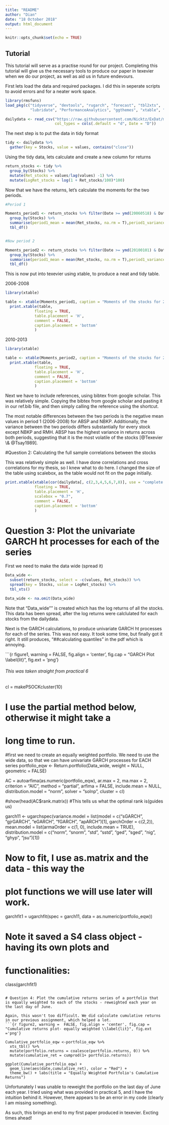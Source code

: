 ```yaml
---
title: "README"
author: "Dian"
date: "18 October 2018"
output: html_document
---
```


```r
knitr::opts_chunk$set(echo = TRUE)

```

## Tutorial
This tutorial will serve as a practise round for our project. Completing this tutorial will give us the necessary tools to produce our paper in texevier when we do our project, as well as aid us in future endevours.

First lets load the data and required packages. I did this in seperate scripts to avoid errors and for a neater work space.
```r
library(rmsfuns)
load_pkg(c("tidyverse", "devtools", "rugarch", "forecast", "tbl2xts", 
           "lubridate", "PerformanceAnalytics", "ggthemes", "xtable", "parallel", "robustbase"))

dailydata <- read_csv("https://raw.githubusercontent.com/Nicktz/ExDat/master/extdata/findata.csv", 
                      col_types = cols(.default = "d", Date = "D"))

```

The next step is to put the data in tidy format
```r
tidy <- dailydata %>% 
  gather(key = Stocks, value = values, contains("close"))

```

Using the tidy data, lets calculate and create a new column for returns
```r
return_stocks <- tidy %>% 
  group_by(Stocks) %>% 
  mutate(Ret_stocks = values/lag(values) -1) %>% 
  mutate(LogRet_stocks = log(1 + Ret_stocks/100)*100)
```

Now that we have the returns, let's calculate the moments for the two periods. 
```r
#Period 1

Moments_period1 <- return_stocks %>% filter(Date >= ymd(20060518) & Date < ymd(20071231)) %>% 
  group_by(Stocks) %>% 
  summarise(period1_mean = mean(Ret_stocks, na.rm = T),period1_variance = var(Ret_stocks, na.rm = T)) %>% 
  tbl_df()


#Now period 2

Moments_period2 <- return_stocks %>% filter(Date >= ymd(20100101) & Date < ymd(20121231)) %>% 
  group_by(Stocks) %>% 
  summarise(period1_mean = mean(Ret_stocks, na.rm = T),period1_variance = var(Ret_stocks, na.rm = T)) %>% 
  tbl_df()
```
This is now put into texevier using xtable, to produce a neat and tidy table.

2006-2008
```r

library(xtable)

table <- xtable(Moments_period1, caption = "Moments of the stocks for 2006-2008 \\label{tab1}")
  print.xtable(table, 
             floating = TRUE,
             table.placement = 'H', 
             comment = FALSE,
             caption.placement = 'bottom'
             )
```
  
2010-2013
```r

library(xtable)

table <- xtable(Moments_period2, caption = "Moments of the stocks for 2010-2013 \\label{tab1}")
  print.xtable(table, 
             floating = TRUE,
             table.placement = 'H', 
             comment = FALSE,
             caption.placement = 'bottom'
             )
```

Next we have to include references, using bibtex from google scholar. This was relatively simple. Copying the bibtex from google scholar and pasting it in our ref.bib file, and then simply calling the reference using the shortcut.

The most notable differences between the two periods is the negative mean values in period 1 (2006-2008) for ABSP and NBKP. Additionally, the variance between the two periods differs substantially for every stock except NBKP and RMH. ABSP has the highest variance in returns across both periods, suggesting that it is the most volatile of the stocks [@Texevier \& @Tsay1989]. 

#Question 2: Calculating the full sample correlations between the stocks \label{Question 2: Calculate the full sample correlations between the stocks}

This was relatively simple as well. I have done correlations and cross correlations for my thesis, so I knew what to do here. I changed the size of the table using scalebox, as the table would not fit on the page initially.
```r

print.xtable(xtable(cor(dailydata[, c(2,3,4,5,6,7,8)], use = "complete.obs"), caption = "Unconditional Correlations Between Stocks \\label{t}"),
             floating = TRUE,
             table.placement = 'H', 
             scalebox = "0.7",
             comment = FALSE,
             caption.placement = 'bottom'
             )
```
# Question 3: Plot the univariate GARCH ht processes for each of the series 

First we need to make the data wide (spread it)
```r
Data_wide <- 
  subset(return_stocks, select = -c(values, Ret_stocks)) %>% 
  spread(key = Stocks, value = LogRet_stocks) %>% 
  tbl_xts()

Data_wide <- na.omit(Data_wide)
```
Note that "Data_wide"" is created which has the log returns of all the stocks. This data has been spread, after the log returns were calclulated for each stocks from the dailydata.

Next is the GARCH calculations, to produce univariate GARCH ht processes for each of the series. This was not easy. It took some time, but finally got it right. It still produces, "##calculating quantiles" in the pdf which is annoying.

```{r figure1, warning =  FALSE, fig.align = 'center', fig.cap = "GARCH Plot \\label{lit}", fig.ext = 'png'}

###### This was taken straight from practical 6
cl = makePSOCKcluster(10)

# I use the partial method below, otherwise it might take a
# long time to run.
#first we need to create an equally weighted portfolio. We need to use the wide data, so that we can have univariate GARCH processes for EACH series
portfolio_eqw <- Return.portfolio(Data_wide, weight = NULL, geometric = FALSE) 


AC = autoarfima(as.numeric(portfolio_eqw), ar.max = 2, ma.max = 2, 
                criterion = "AIC", method = "partial", arfima = FALSE, include.mean = NULL, 
                distribution.model = "norm", solver = "solnp", cluster = cl)

#show(head(AC$rank.matrix))
#This tells us what the optimal rank is(guides us)

garch11 <- ugarchspec(variance.model = list(model = c("sGARCH", 
                                                      "gjrGARCH", "eGARCH", "fGARCH", "apARCH")[1], garchOrder = c(2,2)), mean.model = list(armaOrder = c(1, 0), include.mean = TRUE), 
                      distribution.model = c("norm", "snorm", "std", "sstd", "ged", 
                                             "sged", "nig", "ghyp", "jsu")[1])


# Now to fit, I use as.matrix and the data - this way the
# plot functions we will use later will work.

garchfit1 = ugarchfit(spec = garch11, data = as.numeric(portfolio_eqw))

# Note it saved a S4 class object - having its own plots and
# functionalities:

class(garchfit1)

```

# Question 4: Plot the cumulative returns series of a portfolio that is equally weighted to each of the stocks - reweighted each year on the last day of June.

Again, this wasn't too difficult. We did calculate cumulative returns in our previous assignment, which helped a lot.
```{r figure2, warning =  FALSE, fig.align = 'center', fig.cap = "Cumulative returns plot- equally weighted \\label{lit}", fig.ext ='png'}

Cumulative_portfolio_eqw <-portfolio_eqw %>% 
  xts_tbl() %>% 
  mutate(portfolio.returns = coalesce(portfolio.returns, 0)) %>% 
  mutate(cumulative_ret = cumprod(1+ portfolio.returns))

ggplot(Cumulative_portfolio_eqw) + 
  geom_line(aes(date,cumulative_ret), color = "Red") +
  theme_bw() + labs(title = "Equally Weighted Portfolio's Cumulative Returns")
```

Unfortunately I was unable to reweight the portfolio on the last day of June each year. I tried using what was provided in practical 5, and I have the intuition behind it. However, there appears to be an error in my code (clearly I am missing something).

As such, this brings an end to my first paper produced in texevier. Excting times ahead!
